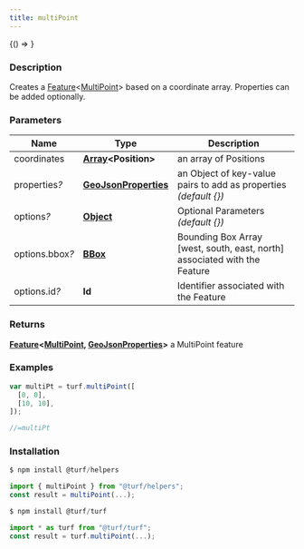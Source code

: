 ```yaml
---
title: multiPoint
---
```



<!-- Expose turf as global var for experimenting in the browser console -->

<BrowserOnly>{() => <WindowTurfGlobal turf={turf} />}</BrowserOnly>

### Description

Creates a [Feature](https://tools.ietf.org/html/rfc7946#section-3.2)\<[MultiPoint](https://tools.ietf.org/html/rfc7946#section-3.1.3)\> based on a
coordinate array. Properties can be added optionally.

### Parameters

| Name                 | Type                                                                                                      | Description                                                               |
| -------------------- | --------------------------------------------------------------------------------------------------------- | ------------------------------------------------------------------------- |
| coordinates          | **[Array](https://developer.mozilla.org/docs/Web/JavaScript/Reference/Global_Objects/Array)\<Position\>** | an array of Positions                                                     |
| properties<i>?</i>   | **[GeoJsonProperties](https://tools.ietf.org/html/rfc7946#section-3.2)**                                  | an Object of key-value pairs to add as properties _(default \{\})_        |
| options<i>?</i>      | **[Object](https://developer.mozilla.org/docs/Web/JavaScript/Reference/Global_Objects/Object)**           | Optional Parameters _(default \{\})_                                      |
| options.bbox<i>?</i> | **[BBox](https://tools.ietf.org/html/rfc7946#section-5)**                                                 | Bounding Box Array [west, south, east, north] associated with the Feature |
| options.id<i>?</i>   | **Id**                                                                                                    | Identifier associated with the Feature                                    |

### Returns

**[Feature](https://tools.ietf.org/html/rfc7946#section-3.2)\<[MultiPoint](https://tools.ietf.org/html/rfc7946#section-3.1.3), [GeoJsonProperties](https://tools.ietf.org/html/rfc7946#section-3.2)\>** a MultiPoint feature

### Examples

```javascript
var multiPt = turf.multiPoint([
  [0, 0],
  [10, 10],
]);

//=multiPt
```

### Installation

```javascript
$ npm install @turf/helpers

import { multiPoint } from "@turf/helpers";
const result = multiPoint(...);
```

```javascript
$ npm install @turf/turf

import * as turf from "@turf/turf";
const result = turf.multiPoint(...);
```
